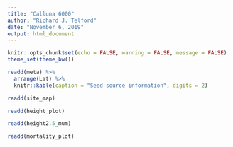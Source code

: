 ```yaml
---
title: "Calluna 6000"
author: "Richard J. Telford"
date: "November 6, 2019"
output: html_document
---
```


```r
knitr::opts_chunk$set(echo = FALSE, warning = FALSE, message = FALSE)
theme_set(theme_bw())
```

```r
readd(meta) %>% 
  arrange(Lat) %>% 
  knitr::kable(caption = "Seed source information", digits = 2)
```



```r
readd(site_map)
```

```r
readd(height_plot)
```

```r
readd(height2.5_mum)
```


```r
readd(mortality_plot)
```
